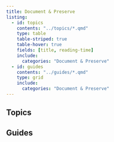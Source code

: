 ```yaml
---
title: Document & Preserve
listing:
  - id: topics
    contents: "../topics/*.qmd"
    type: table
    table-striped: true
    table-hover: true
    fields: [title, reading-time]
    include:
      categories: "Document & Preserve"
  - id: guides
    contents: "../guides/*.qmd"
    type: grid
    include:
      categories: "Document & Preserve"
---
```


## Topics

:::{#topics}
:::

## Guides

:::{#guides}
:::
